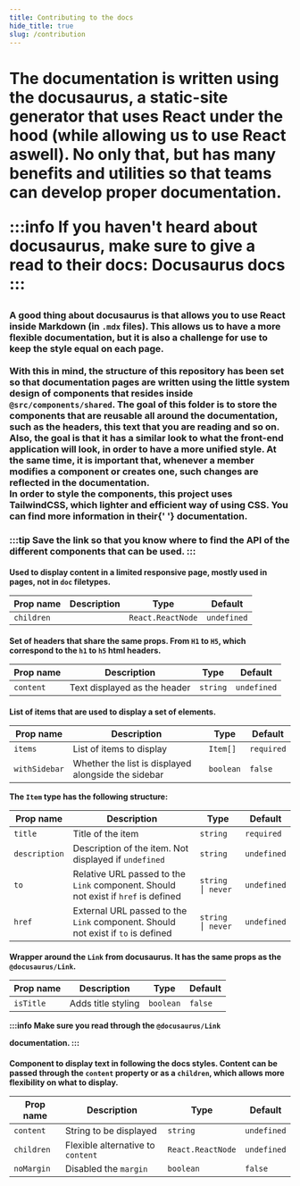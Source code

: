 ```yaml
---
title: Contributing to the docs 
hide_title: true
slug: /contribution
---
```



<H1 content="Contributing to the documentation" />

<Text>
  The documentation is written using the docusaurus, a static-site generator
  that uses React under the hood (while allowing us to use React aswell). No
  only that, but has many benefits and utilities so that teams can develop
  proper documentation.
</Text>
<br />

:::info
  <Text>
    If you haven't heard about docusaurus, make sure to give a read to their
    docs: <Link href="https://www.docusaurus.io">Docusaurus docs</Link>
  </Text>
:::

<H2 content="React and markdown" />

<H3 content="Component based docs" />

<Text>
  A good thing about docusaurus is that allows you to use React inside Markdown
  (in <code>.mdx</code> files). This allows us to have a more flexible
  documentation, but it is also a challenge for use to keep the style equal on
  each page.
  <br />
</Text>
<br />
<Text>
  With this in mind, the structure of this repository has been set so that
  documentation pages are written using the little system design of components
  that resides inside <code>@src/components/shared</code>.  
  The goal of this folder is to store the components that are reusable all
  around the documentation, such as the headers, this text that you are reading
  and so on.
  Also, the goal is that it has a similar look to what the front-end application
  will look, in order to have a more unified style. At the same time, it is
  important that, whenever a member modifies a component or creates one, such
  changes are reflected in the documentation.
</Text>
<br />
<Text>
  In order to style the components, this project uses TailwindCSS, which lighter
  and efficient way of using CSS. You can find more information in their{' '}
  <Link href="https://www.tailwind.css/docs">documentation</Link>.
</Text>

<H3 content="Component API" />

:::tip
  <Text>
    Save the link so that you know where to find the API of the different
    components that can be used.
  </Text>
:::

<H4 content="Container" />

<Text>
  Used to display content in a limited responsive page, mostly used in pages,
  not in <code>doc</code> filetypes.
</Text>
<br />

| Prop name | Description | Type | Default |
|---|---|---|---|
| `children` | | `React.ReactNode` | `undefined` |

<H4 content="Headers" />

<Text>
  Set of headers that share the same props. From <code>H1</code> to
  <code>H5</code>, which correspond to the <code>h1</code> to <code>h5</code>
  html headers.
</Text>
<br />

| Prop name | Description | Type | Default |
|---|---|---|---|
| `content` | Text displayed as the header | `string` | `undefined` |

<H4 content="ItemList" />

<Text>
  List of items that are used to display a set of elements.
</Text>
<br />

| Prop name | Description | Type | Default |
|---|---|---|---|
| `items` | List of items to display | `Item[]` | `required` |
| `withSidebar` | Whether the list is displayed alongside the sidebar | `boolean` | `false` |

<Text>
  The <code>Item</code> type has the following structure:
</Text>
<br />

| Prop name | Description | Type | Default |
|---|---|---|---|
| `title` | Title of the item | `string` | `required` |
| `description` | Description of the item. Not displayed if `undefined` | `string` | `undefined` |
| `to` | Relative URL passed to the `Link` component. Should not exist if `href` is defined | `string ⎮ never` | `undefined` |
| `href` | External URL passed to the `Link` component. Should not exist if `to` is defined | `string ⎮ never` | `undefined` | 

<H4 content="Link" />

<Text>
  Wrapper around the <code>Link</code> from docusaurus. It has the same props as
  the <code>@docusaurus/Link</code>.
</Text>
<br />

| Prop name | Description | Type | Default |
|---|---|---|---|
| `isTitle` | Adds title styling | `boolean` | `false` |

:::info
<Text>
  Make sure you read through the <Link href="https://www.docusaurus.io/docs/docusaurus-core#link">
    <code>@docusaurus/Link</code>
  </Link> documentation.
</Text>
:::

<H4 content="Text" />

<Text>
  Component to display text in following the docs styles. Content can be passed
  through the <code>content</code> property or as a <code>children</code>, which
  allows more flexibility on what to display.
</Text>
<br />

| Prop name | Description | Type | Default |
|---|---|---|---|
| `content` | String to be displayed | `string` | `undefined` |
| `children` | Flexible alternative to `content` | `React.ReactNode` | `undefined` |
| `noMargin` | Disabled the `margin` | `boolean` | `false` |

